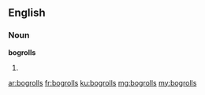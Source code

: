 ==English==

===Noun===
'''bogrolls'''

# {{plural of|bogroll}}

[[ar:bogrolls]]
[[fr:bogrolls]]
[[ku:bogrolls]]
[[mg:bogrolls]]
[[my:bogrolls]]